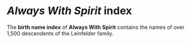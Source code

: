 
<div>
<h1>
  <em>Always With Spirit</em> index
</h1>

The <b>birth name index</b> of <b>Always With Spirit</b> contains the names of over
1,500 descendents of the Leinfelder family.

<AlwaysWithSpiritIndex />

</div>

